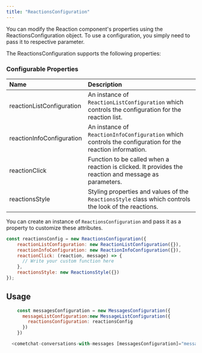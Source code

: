 ```yaml
---
title: "ReactionsConfiguration"
---
```


You can modify the Reaction component's properties using the ReactionsConfiguration object. To use a configuration, you simply need to pass it to respective parameter.

The ReactionsConfiguration supports the following properties:

### Configurable Properties

| Name                      | Description                                                                                               |
| :------------------------- | :--------------------------------------------------------------------------------------------------------- |
| reactionListConfiguration | An instance of `ReactionListConfiguration` which controls the configuration for the reaction list.        |
| reactionInfoConfiguration | An instance of `ReactionInfoConfiguration` which controls the configuration for the reaction information. |
| reactionClick             | Function to be called when a reaction is clicked. It provides the reaction and message as parameters.     |
| reactionsStyle            | Styling properties and values of the `ReactionsStyle` class which controls the look of the reactions.     |

You can create an instance of `ReactionsConfiguration` and pass it as a property to customize these attributes.

```javascript
const reactionsConfig = new ReactionsConfiguration({
    reactionListConfiguration: new ReactionListConfiguration({}),
    reactionInfoConfiguration: new ReactionInfoConfiguration({}),
    reactionClick: (reaction, message) => {
      // Write your custom function here
    },
    reactionsStyle: new ReactionsStyle({})
});
```

## Usage

```javascript
    const messagesConfiguration = new MessagesConfiguration({
      messageListConfiguration:new MessageListConfiguration({
        reactionsConfiguration: reactionsConfig
      })
    })
```

```javascript
  <cometchat-conversations-with-messages [messagesConfiguration]="messagesConfiguration"  ></cometchat-conversations-with-messages>
```
